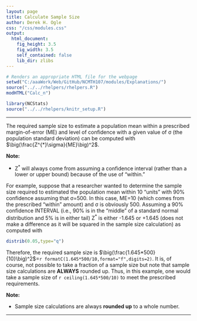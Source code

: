 ```yaml
---
layout: page
title: Calculate Sample Size
author: Derek H. Ogle
css: "/css/modules.css"
output:
  html_document:
    fig_height: 3.5
    fig_width: 3.5
    self_contained: false
    lib_dir: zlibs
---
```


```r
# Renders an appropriate HTML file for the webpage
setwd("C:/aaaWork/Web/GitHub/NCMTH107/modules/Explanations/")
source("../../rhelpers/rhelpers.R")
modHTML("Calc_n")
```

```r
library(NCStats)
source("../../rhelpers/knitr_setup.R")
```

----

The required sample size to estimate a population mean within a prescribed margin-of-error (ME) and level of confidence with a given value of &sigma; (the population standard deviation) can be computed with $\big(\frac{Z^{*}\sigma}{ME}\big)^2$.

<div class="alert alert-warning">
<strong>Note:</strong> 
<ul>
<li>Z<sup>*</sup> will always come from assuming a confidence interval (rather than a lower or upper bound) because of the use of "within."</li>
</ul>
</div>

For example, suppose that a researcher wanted to determine the sample size required to estimated the population mean within 10 "units" with 90% confidence assuming that &sigma;=500. In this case, ME=10 (which comes from the prescribed "within" amount) and &sigma; is obviously 500. Assuming a 90% confidence INTERVAL (i.e., 90% is in the "middle" of a standard normal distribution and 5% is in either tail) Z<sup>*</sup> is either -1.645 or +1.645 (does not make a difference as it will be squared in the sample size calculation) as computed with

```r
distrib(0.05,type="q")
```

Therefore, the required sample size is $\big(\frac{1.645*500}{10}\big)^2$=`r formatC(1.645*500/10,format="f",digits=2)`. It is, of course, not possible to take a fraction of a sample size but note that sample size calculations are **ALWAYS** rounded up. Thus, in this example, one would take a sample size of `r ceiling(1.645*500/10)` to meet the prescribed requirements.

<div class="alert alert-warning">
<strong>Note:</strong> 
<ul>
<li>Sample size calculations are always <strong>rounded up</strong> to a whole number.</li>
</ul>
</div>

----
